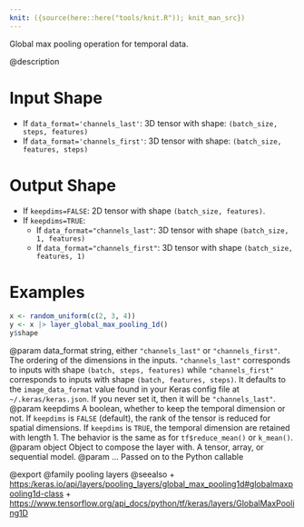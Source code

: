 ```yaml
---
knit: ({source(here::here("tools/knit.R")); knit_man_src})
---
```

Global max pooling operation for temporal data.

@description

# Input Shape
- If `data_format='channels_last'`:
    3D tensor with shape:
    `(batch_size, steps, features)`
- If `data_format='channels_first'`:
    3D tensor with shape:
    `(batch_size, features, steps)`

# Output Shape
- If `keepdims=FALSE`:
    2D tensor with shape `(batch_size, features)`.
- If `keepdims=TRUE`:
    - If `data_format="channels_last"`:
        3D tensor with shape `(batch_size, 1, features)`
    - If `data_format="channels_first"`:
        3D tensor with shape `(batch_size, features, 1)`

# Examples
```r
x <- random_uniform(c(2, 3, 4))
y <- x |> layer_global_max_pooling_1d()
y$shape
```

@param data_format string, either `"channels_last"` or `"channels_first"`.
    The ordering of the dimensions in the inputs. `"channels_last"`
    corresponds to inputs with shape `(batch, steps, features)`
    while `"channels_first"` corresponds to inputs with shape
    `(batch, features, steps)`. It defaults to the `image_data_format`
    value found in your Keras config file at `~/.keras/keras.json`.
    If you never set it, then it will be `"channels_last"`.
@param keepdims A boolean, whether to keep the temporal dimension or not.
    If `keepdims` is `FALSE` (default), the rank of the tensor is
    reduced for spatial dimensions. If `keepdims` is `TRUE`, the
    temporal dimension are retained with length 1.
    The behavior is the same as for `tf$reduce_mean()` or `k_mean()`.
@param object Object to compose the layer with. A tensor, array, or sequential model.
@param ... Passed on to the Python callable

@export
@family pooling layers
@seealso
+ <https:/keras.io/api/layers/pooling_layers/global_max_pooling1d#globalmaxpooling1d-class>
+ <https://www.tensorflow.org/api_docs/python/tf/keras/layers/GlobalMaxPooling1D>

